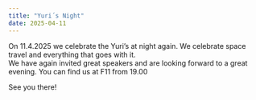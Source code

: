 ---
title: "Yuri´s Night"
date: 2025-04-11
---

On 11.4.2025 we celebrate the Yuri's at night again. We celebrate space travel and everything that goes with it.  
We have again invited great speakers and are looking forward to a great evening. You can find us at F11 from 19.00

See you there!